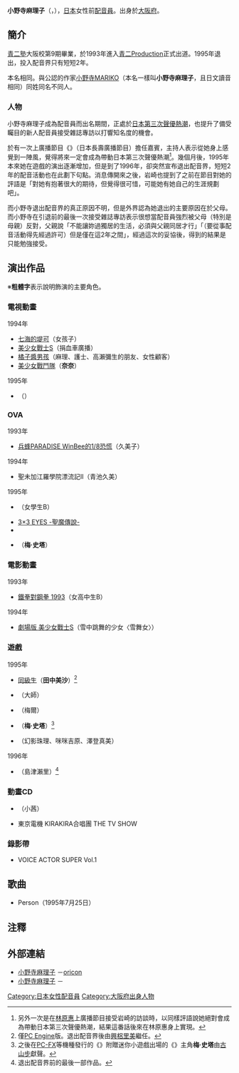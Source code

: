 {{multiple issues|
{{Notability Unreferenced|time=2016-07-26T08:42:51+00:00}}
{{unreferenced|time=2016-07-26T08:42:51+00:00}}
}}
{{noteTA|G1=Anime}}
{{配音員
|姓名= 小野寺麻理子
|圖片= 
|尺寸= 
|替代= 
|簡介= 
|本名= 同上
|外文名= 小野寺 麻理子
|外文= ja
|羅馬拼音= 
|英文名= 
|暱稱= 
|藝名= 
|國籍= {{JPN}}
|籍貫= 
|出生地= 
|出身地= {{JPN}}[[大阪府|大阪府]]
|死歿地= 
|出生名= 
|生年= 1973
|生月= 2
|生日= 22
|歿年= 
|歿月= 
|歿日= 
|血型= 
|配演語言= 
|教育程度= 
|母校= 
|所屬= [[青二製作|青二Production]]（最終）
|宗教信仰= 
|配偶= 
|父母=
|兒女=
|親屬=
|活動時期= 1993年－1995年
|出道作= 
|代表作= 
|網站= 
|其他= 
|module= {{Japanese|embed=yes|小野寺 麻理子|おのでら まりこ|Onodera Mariko}}
}}
'''小野寺麻理子'''（{{lang-ja|小野寺 麻理子}}，{{bd|1973年|2月22日||}}），[[日本|日本]]女性前[[配音員|配音員]]。出身於[[大阪府|大阪府]]。

== 簡介 ==
[[青二塾|青二塾]]大阪校第9期畢業，於1993年進入[[青二製作|青二Production]]正式出道。1995年退出，投入配音界只有短短2年。

本名相同。與{{link-ja|杜克更家|デューク更家}}公認的作家[[小野寺MARIKO|小野寺MARIKO]]（本名一樣叫'''小野寺麻理子'''，且日文讀音相同）同姓同名不同人。

=== 人物 ===
小野寺麻理子成為配音員而出名期間，正處於[[聲優#第三次声优热潮|日本第三次聲優熱潮]]，也提升了備受矚目的新人配音員接受雜誌專訪以打響知名度的機會。

於有一次上廣播節目《{{link-ja|青春Radimenia|青春ラジメニア}}》（日本長壽廣播節目）擔任嘉賓，主持人{{link-ja|岩崎和夫|岩崎和夫}}表示從她身上感覺到一陣風，覺得將來一定會成為帶動日本第三次聲優熱潮<ref>另外一次是在[[林原惠|林原惠]]上廣播節目接受岩崎的訪談時，以同樣評語說她絕對會成為帶動日本第三次聲優熱潮，結果這番話後來在林原惠身上實現。</ref>。幾個月後，1995年本來她在遊戲的演出逐漸增加，但是到了1996年，卻突然宣布退出配音界，短短2年的配音活動也在此劃下句點。消息傳開來之後，岩崎也提到了之前在節目對她的評語是「對她有抱著很大的期待，但覺得很可惜，可能她有她自己的生涯規劃吧」。

而小野寺退出配音界的真正原因不明，但是外界認為她退出的主要原因在於父母。而小野寺在引退前的最後一次接受雜誌專訪表示很想當配音員強烈被父母（特別是母親）反對，父親說「不能讓妳過獨居的生活，必須與父親同居才行」「（要從事配音活動得先經過許可）但是僅在這2年之間」，經過這次的妥協後，得到的結果是只能勉強接受。

== 演出作品 ==
※'''粗體字'''表示說明飾演的主要角色。
=== 電視動畫 ===
; 1994年
* [[七海的堤可|七海的堤可]]（女孩子）
* [[美少女戰士S|美少女戰士S]]（捐血車廣播）
* [[橘子醬男孩|橘子醬男孩]]（麻理、護士、高瀨彌生的朋友、女性顧客）
* [[美少女戰鬥隊|美少女戰鬥隊]]（'''奈奈'''）

; 1995年
* {{link-ja|世界名作童話系列 Wao！童話王國|世界名作童話シリーズ ワ〜ォ!メルヘン王国|動畫世界的童話}}（{{lang|ja|ピルリパート王女}}）

=== OVA ===
; 1993年
* [[兵蜂PARADISE|兵蜂PARADISE WinBee的1/8恐慌]]（久美子）
; 1994年
* 聖未加江羅學院漂流記II（青池久美）
; 1995年
* {{lang|ja|{{link-ja|ウダウダやってるヒマはねェ！|ウダウダやってるヒマはねェ!}}}}（女學生B）
* [[三只眼|3×3 EYES -聖魔傳說-]]
* {{link-ja|美幸夢遊仙境|不思議の国の美幸ちゃん}}
* {{link-ja|Private eye dol|プライベート・アイ・ドル}}（'''梅·史塔'''）

=== 電影動畫 ===
; 1993年
* [[鐵拳對鋼拳|鐵拳對鋼拳 1993]]（女高中生B）
; 1994年
* [[劇場版美少女戰士S|劇場版 美少女戰士S]]（雪中跳舞的少女〈雪舞女〉）

=== 遊戲 ===
; 1995年
* [[同級生|同級生]]（'''田中美沙'''）<ref>僅[[PC_Engine|PC Engine]]版。退出配音界後由[[興梠里美|興梠里美]]繼任。</ref>
* {{link-ja|鬥神傳|闘神伝|鬥神傳2}}（大師）
* {{link-ja|龍騎士 (成人遊戲)|ドラゴンナイト|龍騎士&塗鴉}}（梅爾）
* {{link-ja|Private eye dol|プライベート・アイ・ドル}}（'''梅·史塔'''）<ref>之後在[[PC-FX|PC-FX]]等機種發行的《{{link-ja|初吻☆物語|ファーストKiss☆物語}}》附贈迷你小遊戲出場的《{{link-ja|Private eye dol|プライベート・アイ・ドル}}》主角'''梅·史塔'''由[[古山步|古山步]]獻聲。</ref>
* {{link-ja|摔角天使|レッスルエンジェルス|摔角天使 雙重衝擊}}（幻影珠理、咪咪吉原、澤登真美）
; 1996年
* {{lang|ja|エンジェルグラフィティ ～あなたへのプロフィール～}}（島津瀨里）<ref>退出配音界前的最後一部作品。</ref>

=== 動畫CD ===
* {{link-ja|極上瘋狂大射擊 ～追求過去的光榮～|極上パロディウス 〜過去の栄光を求めて〜}}（小茜）
* 東京電機 KIRAKIRA合唱團 THE TV SHOW

=== 錄影帶 ===
* VOICE ACTOR SUPER Vol.1

== 歌曲 ==
* Person（1995年7月25日）

== 注釋 ==
{{reflist}}

== 外部連結 ==
* [https://www.oricon.co.jp/prof/218888/ 小野寺麻理子] {{Wayback|url=https://www.oricon.co.jp/prof/218888/ |date=20211202030028 }} {{ja icon}}－[[oricon|oricon]]
* [https://www.allcinema.net/person/810278 小野寺麻理子] {{Wayback|url=https://www.allcinema.net/person/810278 |date=20211202025343 }} {{ja icon}}－{{link-ja|allcinema|allcinema}}

{{DEFAULTSORT:Onodera Mariko}}
[[Category:日本女性配音員|Category:日本女性配音員]]
[[Category:大阪府出身人物|Category:大阪府出身人物]]